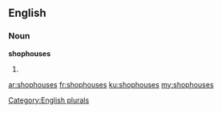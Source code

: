 ==English==

===Noun===
'''shophouses'''

# {{plural of|shophouse}}

[[Category:English plurals]]

[[ar:shophouses]]
[[fr:shophouses]]
[[ku:shophouses]]
[[my:shophouses]]